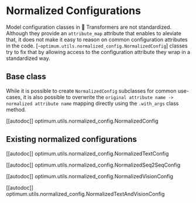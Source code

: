 <!--Copyright 2022 The HuggingFace Team. All rights reserved.

Licensed under the Apache License, Version 2.0 (the "License"); you may not use this file except in compliance with
the License. You may obtain a copy of the License at

http://www.apache.org/licenses/LICENSE-2.0

Unless required by applicable law or agreed to in writing, software distributed under the License is distributed on
an "AS IS" BASIS, WITHOUT WARRANTIES OR CONDITIONS OF ANY KIND, either express or implied. See the License for the
specific language governing permissions and limitations under the License.
-->

# Normalized Configurations

Model configuration classes in 🤗 Transformers are not standardized. Although they provide an `attribute_map` attribute
that enables to aleviate that, it does not make it easy to reason on common configuration attributes in the code.
[`~optimum.utils.normalized_config.NormalizedConfig`] classes try to fix that by allowing access to the configuration
attribute they wrap in a standardized way.


## Base class

<Tip>

While it is possible to create `NormalizedConfig` subclasses for common use-cases, it is also possible to overwrite
the `original attribute name -> normalized attribute name` mapping directly using the `.with_args` class method.
</Tip>

[[autodoc]] optimum.utils.normalized_config.NormalizedConfig


## Existing normalized configurations

[[autodoc]] optimum.utils.normalized_config.NormalizedTextConfig

[[autodoc]] optimum.utils.normalized_config.NormalizedSeq2SeqConfig

[[autodoc]] optimum.utils.normalized_config.NormalizedVisionConfig

[[autodoc]] optimum.utils.normalized_config.NormalizedTextAndVisionConfig

